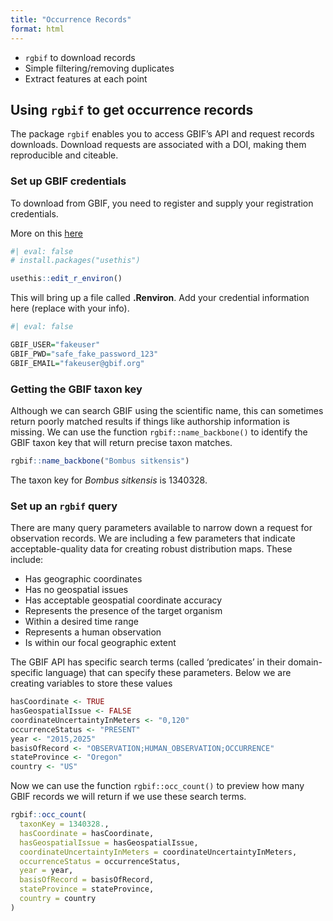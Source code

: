 ```yaml
---
title: "Occurrence Records"
format: html
---
```


  - `rgbif` to download records
  -  Simple filtering/removing duplicates
  -  Extract features at each point
  
## Using `rgbif` to get occurrence records

The package `rgbif` enables you to access GBIF's API and request records downloads. Download requests are associated with a DOI, making them reproducible and citeable.
  
### Set up GBIF credentials

To download from GBIF, you need to register and supply your registration credentials.

More on this [here](https://docs.ropensci.org/rgbif/articles/gbif_credentials.html)

```r
#| eval: false
# install.packages("usethis")

usethis::edit_r_environ()

```

This will bring up a file called **.Renviron**. Add your credential information here (replace with your info).

```r
#| eval: false

GBIF_USER="fakeuser"
GBIF_PWD="safe_fake_password_123"
GBIF_EMAIL="fakeuser@gbif.org"

```


### Getting the GBIF taxon key

Although we can search GBIF using the scientific name, this can sometimes return poorly matched results if things like authorship information is missing. We can use the function `rgbif::name_backbone()` to identify the GBIF taxon key that will return precise taxon matches.

```r

rgbif::name_backbone("Bombus sitkensis")

```

The taxon key for _Bombus sitkensis_ is 1340328.

### Set up an `rgbif` query

There are many query parameters available to narrow down a request for observation records. We are including a few parameters that indicate acceptable-quality data for creating robust distribution maps. These include:

- Has geographic coordinates
- Has no geospatial issues
- Has acceptable geospatial coordinate accuracy
- Represents the presence of the target organism
- Within a desired time range
- Represents a human observation
- Is within our focal geographic extent

The GBIF API has specific search terms (called 'predicates' in their domain-specific language) that can specify these parameters. Below we are creating variables to store these values

```r

hasCoordinate <- TRUE
hasGeospatialIssue <- FALSE
coordinateUncertaintyInMeters <- "0,120"
occurrenceStatus <- "PRESENT"
year <- "2015,2025"
basisOfRecord <- "OBSERVATION;HUMAN_OBSERVATION;OCCURRENCE"
stateProvince <- "Oregon"
country <- "US"

```

Now we can use the function `rgbif::occ_count()` to preview how many GBIF records we will return if we use these search terms.

```r

rgbif::occ_count(
  taxonKey = 1340328.,
  hasCoordinate = hasCoordinate,
  hasGeospatialIssue = hasGeospatialIssue,
  coordinateUncertaintyInMeters = coordinateUncertaintyInMeters,
  occurrenceStatus = occurrenceStatus,
  year = year,
  basisOfRecord = basisOfRecord,
  stateProvince = stateProvince,
  country = country
)

```